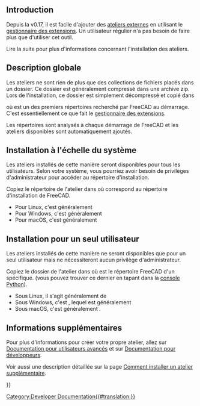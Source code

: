 <languages/>
{{TOCright}}

== Introduction ==

Depuis la v0.17, il est facile d'ajouter des [[external_workbenches/fr|ateliers externes]] en utilisant le [[Std_AddonMgr/fr|gestionnaire des extensions]]. Un utilisateur régulier n'a pas besoin de faire plus que d'utiliser cet outil.

Lire la suite pour plus d'informations concernant l'installation des ateliers.

<span id="General_description"></span>
== Description globale ==

Les ateliers ne sont rien de plus que des collections de fichiers placés dans un dossier. Ce dossier est généralement compressé dans une archive zip. Lors de l'installation, ce dossier est simplement décompressé et copié dans

{{Code|code=
$ROOT_DIR/Mod/
}}

où {{incode|$ROOT_DIR}} est un des premiers répertoires recherché par FreeCAD au démarrage. C'est essentiellement ce que fait le [[Std_AddonMgr/fr|gestionnaire des extensions]].

Les répertoires {{incode|Mod /}} sont analysés à chaque démarrage de FreeCAD et les ateliers disponibles sont automatiquement ajoutés.

<span id="Installing_system-wide"></span>
== Installation à l'échelle du système ==

Les ateliers installés de cette manière seront disponibles pour tous les utilisateurs. Selon votre système, vous pourriez avoir besoin de privilèges d'administrateur pour accéder au répertoire d'installation.

Copiez le répertoire de l'atelier dans {{incode|$INSTALL_DIR/Mod/}} où {{incode|$INSTALL_DIR}} correspond au répertoire d'installation de FreeCAD.
* Pour Linux, c'est généralement {{incode|/usr/share/freecad/Mod/}}
* Pour Windows, c'est généralement {{incode|C:\Program Files\FreeCAD\Mod\}}
* Pour macOS, c'est généralement {{incode|/Applications/FreeCAD/Mod/}}

<span id="Installing_for_a_single_user"></span>
== Installation pour un seul utilisateur ==

Les ateliers installés de cette manière ne seront disponibles que pour un seul utilisateur mais ne nécessiteront aucun privilège d'administrateur.

Copiez le dossier de l'atelier dans {{incode|$USER_DIR/Mod/}} où {{incode|$USER_DIR}} est le répertoire FreeCAD d'un {{incode|nom d'utilisateur}} spécifique. (vous pouvez trouver ce dernier en tapant {{incode|App.getUserAppDataDir()}} dans la [[Python_console/fr|console Python]]).
* Sous Linux, il s'agit généralement de {{FileName|/home/<username>/.local/share/FreeCAD/Mod/}}
* Sous Windows, c'est {{incode|%APPDATA%\FreeCAD\Mod\}}, lequel est généralement {{incode|C:\Users\''username''\Appdata\Roaming\FreeCAD\Mod\}}
* Sous macOS, c'est généralement {{incode|/Users/username/Library/Application Support/FreeCAD/Mod/}}.

<span id="Additional_information"></span>
== Informations supplémentaires ==

Pour plus d'informations pour créer votre propre atelier, allez sur [[Power users hub/fr|Documentation pour utilisateurs avancés]]  et sur [[Power users hub/fr|Documentation pour développeurs]].

Voir aussi une description détaillée sur la page [[How_to_install_additional_workbenches/fr|Comment installer un atelier supplémentaire]].


{{Powerdocnavi{{#translation:}}}}
[[Category:Developer Documentation{{#translation:}}]]
